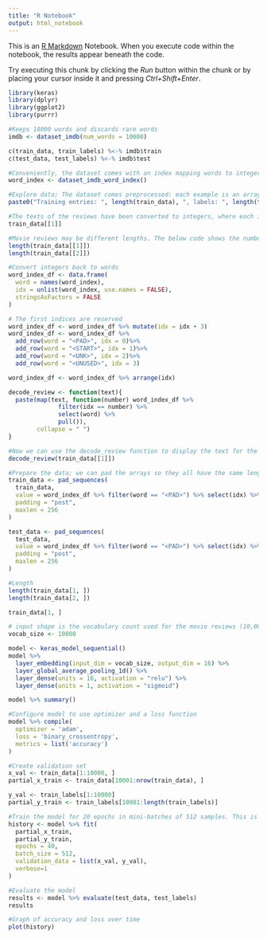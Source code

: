 ---
title: "R Notebook"
output: html_notebook
---

This is an [R Markdown](http://rmarkdown.rstudio.com) Notebook. When you execute code within the notebook, the results appear beneath the code. 

Try executing this chunk by clicking the *Run* button within the chunk or by placing your cursor inside it and pressing *Ctrl+Shift+Enter*. 

```{r}
library(keras)
library(dplyr)
library(ggplot2)
library(purrr)
```

```{r}
#Keeps 10000 words and discards rare words
imdb <- dataset_imdb(num_words = 10000)

c(train_data, train_labels) %<-% imdb$train
c(test_data, test_labels) %<-% imdb$test
```

```{r}
#Conveniently, the dataset comes with an index mapping words to integers, which has to be downloaded separately
word_index <- dataset_imdb_word_index()
```
```{r}
#Explore data; The dataset comes preprocessed: each example is an array of integers representing the words of the movie review. Each label is an integer value of either 0 or 1, where 0 is a negative review, and 1 is a positive review.
paste0("Training entries: ", length(train_data), ", labels: ", length(train_labels))
```
```{r}
#The texts of the reviews have been converted to integers, where each integer represents a specific word in a dictionary. Here’s what the first review looks like
train_data[[1]]
```
```{r}
#Movie reviews may be different lengths. The below code shows the number of words in the first and second review
length(train_data[[1]])
length(train_data[[2]])
```
```{r}
#Convert integers back to words
word_index_df <- data.frame(
  word = names(word_index),
  idx = unlist(word_index, use.names = FALSE),
  stringsAsFactors = FALSE
)

# The first indices are reserved  
word_index_df <- word_index_df %>% mutate(idx = idx + 3)
word_index_df <- word_index_df %>%
  add_row(word = "<PAD>", idx = 0)%>%
  add_row(word = "<START>", idx = 1)%>%
  add_row(word = "<UNK>", idx = 2)%>%
  add_row(word = "<UNUSED>", idx = 3)

word_index_df <- word_index_df %>% arrange(idx)

decode_review <- function(text){
  paste(map(text, function(number) word_index_df %>%
              filter(idx == number) %>%
              select(word) %>% 
              pull()),
        collapse = " ")
}
```
```{r}
#Now we can use the decode_review function to display the text for the first review
decode_review(train_data[[1]])
```
```{r}
#Prepare the data; we can pad the arrays so they all have the same length, then create an integer tensor of shape num_examples * max_length
train_data <- pad_sequences(
  train_data,
  value = word_index_df %>% filter(word == "<PAD>") %>% select(idx) %>% pull(),
  padding = "post",
  maxlen = 256
)

test_data <- pad_sequences(
  test_data,
  value = word_index_df %>% filter(word == "<PAD>") %>% select(idx) %>% pull(),
  padding = "post",
  maxlen = 256
)
```

```{r}
#Length
length(train_data[1, ])
length(train_data[2, ])
```
```{r}
train_data[1, ]
```
```{r}
# input shape is the vocabulary count used for the movie reviews (10,000 words)
vocab_size <- 10000

model <- keras_model_sequential()
model %>% 
  layer_embedding(input_dim = vocab_size, output_dim = 16) %>%
  layer_global_average_pooling_1d() %>%
  layer_dense(units = 16, activation = "relu") %>%
  layer_dense(units = 1, activation = "sigmoid")

model %>% summary()
```
```{r}
#Configure model to use optimizer and a loss function
model %>% compile(
  optimizer = 'adam',
  loss = 'binary_crossentropy',
  metrics = list('accuracy')
)
```

```{r}
#Create validation set
x_val <- train_data[1:10000, ]
partial_x_train <- train_data[10001:nrow(train_data), ]

y_val <- train_labels[1:10000]
partial_y_train <- train_labels[10001:length(train_labels)]
```
```{r}
#Train the model for 20 epochs in mini-batches of 512 samples. This is 20 iterations over all samples in the x_train and y_train tensors. While training, monitor the model’s loss and accuracy on the 10,000 samples from the validation set
history <- model %>% fit(
  partial_x_train,
  partial_y_train,
  epochs = 40,
  batch_size = 512,
  validation_data = list(x_val, y_val),
  verbose=1
)
```
```{r}
#Evaluate the model
results <- model %>% evaluate(test_data, test_labels)
results
```
```{r}
#Graph of accuracy and loss over time
plot(history)
```

